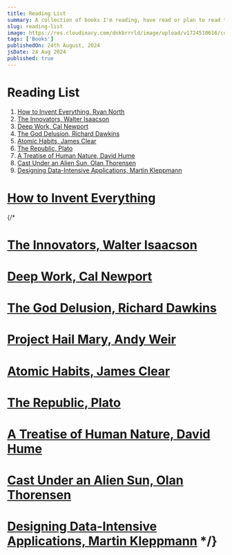 ```yaml
---
title: Reading List
summary: A collection of books I'm reading, have read or plan to read this year (2024), in no particular order.
slug: reading-list
image: https://res.cloudinary.com/dnkbrrrld/image/upload/v1724510616/cover-edit_it984f.png
tags: ['Books']
publishedOn: 24th August, 2024
jsDate: 24 Aug 2024
published: true
---
```


<HeroImage
    src="https://res.cloudinary.com/dnkbrrrld/image/upload/v1724510616/cover-edit_it984f.png"
    alt="cover"
/>

# Reading List

1. [How to Invent Everything, Ryan North](#how-to-invent-everything)
2. [The Innovators, Walter Isaacson](#the-innovators-walter-isaacson)
3. [Deep Work, Cal Newport](#deep-work-cal-newport)
4. [The God Delusion, Richard Dawkins](#the-god-delusion-richard-dawkins)
5. [Atomic Habits, James Clear](#atomic-habits-james-clear)
6. [The Republic, Plato](#the-republic-plato)
7. [A Treatise of Human Nature, David Hume](#a-treatise-of-human-nature-david-hume)
8. [Cast Under an Alien Sun, Olan Thorensen](#cast-under-an-alien-sun-olan-thorensen)
9. [Designing Data-Intensive Applications, Martin Kleppmann](#designing-data-intensive-applications-martin-kleppmann)

# [How to Invent Everything](#how-to-invent-everything)

<Book
    src="https://res.cloudinary.com/dnkbrrrld/image/upload/v1724518041/book-how-to-invent-everything_fcp3gv.png"
    title="How to Invent Everything"
    description="What would you do if a time machine hurled you thousands of years into the past...and then broke? How would you survive? Could you improve on humanity's original timeline? And how hard would it be to domesticate a giant wombat?
"
    author="Ryan North"
    status="COMPLETED"
    percentage={100}
/>
{/* 
# [The Innovators, Walter Isaacson](#the-innovators-walter-isaacson)

# [Deep Work, Cal Newport](#deep-work-cal-newport)

# [The God Delusion, Richard Dawkins](#the-god-delusion-richard-dawkins)

# [Project Hail Mary, Andy Weir](#project-hail-mary-andy-weir)

# [Atomic Habits, James Clear](#atomic-habits-james-clear)

# [The Republic, Plato](#the-republic-plato)

# [A Treatise of Human Nature, David Hume](#a-treatise-of-human-nature-david-hume)

# [Cast Under an Alien Sun, Olan Thorensen](#cast-under-an-alien-sun-olan-thorensen)

# [Designing Data-Intensive Applications, Martin Kleppmann](#designing-data-intensive-applications-martin-kleppmann) \*/}
